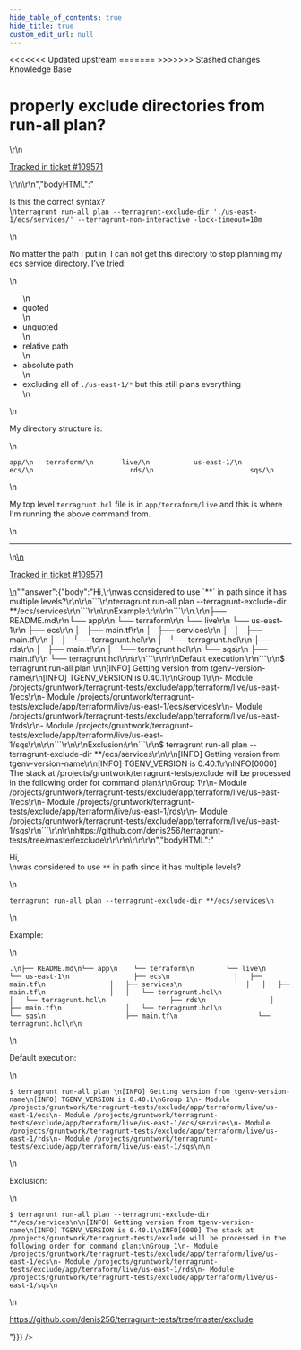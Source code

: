 ```yaml
---
hide_table_of_contents: true
hide_title: true
custom_edit_url: null
---
```



<head>
<<<<<<< Updated upstream
  <link rel="canonical" href="https://github.com/tnn-tnn-tnn-tnn-tnn-gruntwork-io/knowledge-base/discussions/586" />
=======
  <link rel="canonical" href="https://github.com/tnn-gruntwork-io/knowledge-base/discussions/586" />
>>>>>>> Stashed changes
</head>

<CenterLayout>
<span className="searchCategory">Knowledge Base</span>
<h1>properly exclude directories from run-all plan?</h1>
<GitHub discussion={{"id":"D_kwDOF8slf84ARWrZ","number":586,"author":{"login":"calebtote"},"title":"properly exclude directories from run-all plan?","body":"\r\nIs this the correct syntax?\r\n`terragrunt run-all plan --terragrunt-exclude-dir './us-east-1/ecs/services/' --terragrunt-non-interactive -lock-timeout=10m`\r\n\r\nNo matter the path I put in, I can not get this directory to stop planning my ecs service directory. I’ve tried:\r\n\r\n- quoted\r\n- unquoted\r\n- relative path\r\n- absolute path\r\n- excluding all of `./us-east-1/*` but this still plans everything\r\n\r\nMy directory structure is:\r\n\r\n```\r\napp/\r\n   terraform/\r\n       live/\r\n           us-east-1/\r\n                        ecs/\r\n                        rds/\r\n                        sqs/\r\n```\r\n\r\nMy top level `terragrunt.hcl` file is in `app/terraform/live` and this is where I'm running the above command from.\r\n\r\n---\r\n\r\n<ins datetime=\"2022-11-08T16:50:01Z\">\r\n  <p><a href=\"https://support.gruntwork.io/hc/requests/109571\">Tracked in ticket #109571</a></p>\r\n</ins>\r\n","bodyHTML":"<p dir=\"auto\">Is this the correct syntax?<br>\n<code class=\"notranslate\">terragrunt run-all plan --terragrunt-exclude-dir './us-east-1/ecs/services/' --terragrunt-non-interactive -lock-timeout=10m</code></p>\n<p dir=\"auto\">No matter the path I put in, I can not get this directory to stop planning my ecs service directory. I’ve tried:</p>\n<ul dir=\"auto\">\n<li>quoted</li>\n<li>unquoted</li>\n<li>relative path</li>\n<li>absolute path</li>\n<li>excluding all of <code class=\"notranslate\">./us-east-1/*</code> but this still plans everything</li>\n</ul>\n<p dir=\"auto\">My directory structure is:</p>\n<div class=\"snippet-clipboard-content notranslate position-relative overflow-auto\" data-snippet-clipboard-copy-content=\"app/\n   terraform/\n       live/\n           us-east-1/\n                        ecs/\n                        rds/\n                        sqs/\"><pre class=\"notranslate\"><code class=\"notranslate\">app/\n   terraform/\n       live/\n           us-east-1/\n                        ecs/\n                        rds/\n                        sqs/\n</code></pre></div>\n<p dir=\"auto\">My top level <code class=\"notranslate\">terragrunt.hcl</code> file is in <code class=\"notranslate\">app/terraform/live</code> and this is where I'm running the above command from.</p>\n<hr>\n<ins datetime=\"2022-11-08T16:50:01Z\">\n  <p dir=\"auto\"><a href=\"https://support.gruntwork.io/hc/requests/109571\" rel=\"nofollow\">Tracked in ticket #109571</a></p>\n</ins>","answer":{"body":"Hi,\r\nwas considered to use `**` in path since it has multiple levels?\r\n\r\n```\r\nterragrunt run-all plan --terragrunt-exclude-dir **/ecs/services\r\n```\r\n\r\nExample:\r\n\r\n```\r\n.\r\n├── README.md\r\n└── app\r\n    └── terraform\r\n        └── live\r\n            └── us-east-1\r\n                ├── ecs\r\n                │   ├── main.tf\r\n                │   ├── services\r\n                │   │   ├── main.tf\r\n                │   │   └── terragrunt.hcl\r\n                │   └── terragrunt.hcl\r\n                ├── rds\r\n                │   ├── main.tf\r\n                │   └── terragrunt.hcl\r\n                └── sqs\r\n                    ├── main.tf\r\n                    └── terragrunt.hcl\r\n\r\n```\r\n\r\nDefault execution:\r\n```\r\n$ terragrunt run-all plan \r\n[INFO] Getting version from tgenv-version-name\r\n[INFO] TGENV_VERSION is 0.40.1\r\nGroup 1\r\n- Module /projects/gruntwork/terragrunt-tests/exclude/app/terraform/live/us-east-1/ecs\r\n- Module /projects/gruntwork/terragrunt-tests/exclude/app/terraform/live/us-east-1/ecs/services\r\n- Module /projects/gruntwork/terragrunt-tests/exclude/app/terraform/live/us-east-1/rds\r\n- Module /projects/gruntwork/terragrunt-tests/exclude/app/terraform/live/us-east-1/sqs\r\n\r\n```\r\n\r\nExclusion:\r\n```\r\n$ terragrunt run-all plan --terragrunt-exclude-dir **/ecs/services\r\n\r\n[INFO] Getting version from tgenv-version-name\r\n[INFO] TGENV_VERSION is 0.40.1\r\nINFO[0000] The stack at /projects/gruntwork/terragrunt-tests/exclude will be processed in the following order for command plan:\r\nGroup 1\r\n- Module /projects/gruntwork/terragrunt-tests/exclude/app/terraform/live/us-east-1/ecs\r\n- Module /projects/gruntwork/terragrunt-tests/exclude/app/terraform/live/us-east-1/rds\r\n- Module /projects/gruntwork/terragrunt-tests/exclude/app/terraform/live/us-east-1/sqs\r\n```\r\n\r\nhttps://github.com/denis256/terragrunt-tests/tree/master/exclude\r\n\r\n\r\n\r\n","bodyHTML":"<p dir=\"auto\">Hi,<br>\nwas considered to use <code class=\"notranslate\">**</code> in path since it has multiple levels?</p>\n<div class=\"snippet-clipboard-content notranslate position-relative overflow-auto\" data-snippet-clipboard-copy-content=\"terragrunt run-all plan --terragrunt-exclude-dir **/ecs/services\"><pre class=\"notranslate\"><code class=\"notranslate\">terragrunt run-all plan --terragrunt-exclude-dir **/ecs/services\n</code></pre></div>\n<p dir=\"auto\">Example:</p>\n<div class=\"snippet-clipboard-content notranslate position-relative overflow-auto\" data-snippet-clipboard-copy-content=\".\n├── README.md\n└── app\n    └── terraform\n        └── live\n            └── us-east-1\n                ├── ecs\n                │   ├── main.tf\n                │   ├── services\n                │   │   ├── main.tf\n                │   │   └── terragrunt.hcl\n                │   └── terragrunt.hcl\n                ├── rds\n                │   ├── main.tf\n                │   └── terragrunt.hcl\n                └── sqs\n                    ├── main.tf\n                    └── terragrunt.hcl\n\"><pre class=\"notranslate\"><code class=\"notranslate\">.\n├── README.md\n└── app\n    └── terraform\n        └── live\n            └── us-east-1\n                ├── ecs\n                │   ├── main.tf\n                │   ├── services\n                │   │   ├── main.tf\n                │   │   └── terragrunt.hcl\n                │   └── terragrunt.hcl\n                ├── rds\n                │   ├── main.tf\n                │   └── terragrunt.hcl\n                └── sqs\n                    ├── main.tf\n                    └── terragrunt.hcl\n\n</code></pre></div>\n<p dir=\"auto\">Default execution:</p>\n<div class=\"snippet-clipboard-content notranslate position-relative overflow-auto\" data-snippet-clipboard-copy-content=\"$ terragrunt run-all plan \n[INFO] Getting version from tgenv-version-name\n[INFO] TGENV_VERSION is 0.40.1\nGroup 1\n- Module /projects/gruntwork/terragrunt-tests/exclude/app/terraform/live/us-east-1/ecs\n- Module /projects/gruntwork/terragrunt-tests/exclude/app/terraform/live/us-east-1/ecs/services\n- Module /projects/gruntwork/terragrunt-tests/exclude/app/terraform/live/us-east-1/rds\n- Module /projects/gruntwork/terragrunt-tests/exclude/app/terraform/live/us-east-1/sqs\n\"><pre class=\"notranslate\"><code class=\"notranslate\">$ terragrunt run-all plan \n[INFO] Getting version from tgenv-version-name\n[INFO] TGENV_VERSION is 0.40.1\nGroup 1\n- Module /projects/gruntwork/terragrunt-tests/exclude/app/terraform/live/us-east-1/ecs\n- Module /projects/gruntwork/terragrunt-tests/exclude/app/terraform/live/us-east-1/ecs/services\n- Module /projects/gruntwork/terragrunt-tests/exclude/app/terraform/live/us-east-1/rds\n- Module /projects/gruntwork/terragrunt-tests/exclude/app/terraform/live/us-east-1/sqs\n\n</code></pre></div>\n<p dir=\"auto\">Exclusion:</p>\n<div class=\"snippet-clipboard-content notranslate position-relative overflow-auto\" data-snippet-clipboard-copy-content=\"$ terragrunt run-all plan --terragrunt-exclude-dir **/ecs/services\n\n[INFO] Getting version from tgenv-version-name\n[INFO] TGENV_VERSION is 0.40.1\nINFO[0000] The stack at /projects/gruntwork/terragrunt-tests/exclude will be processed in the following order for command plan:\nGroup 1\n- Module /projects/gruntwork/terragrunt-tests/exclude/app/terraform/live/us-east-1/ecs\n- Module /projects/gruntwork/terragrunt-tests/exclude/app/terraform/live/us-east-1/rds\n- Module /projects/gruntwork/terragrunt-tests/exclude/app/terraform/live/us-east-1/sqs\"><pre class=\"notranslate\"><code class=\"notranslate\">$ terragrunt run-all plan --terragrunt-exclude-dir **/ecs/services\n\n[INFO] Getting version from tgenv-version-name\n[INFO] TGENV_VERSION is 0.40.1\nINFO[0000] The stack at /projects/gruntwork/terragrunt-tests/exclude will be processed in the following order for command plan:\nGroup 1\n- Module /projects/gruntwork/terragrunt-tests/exclude/app/terraform/live/us-east-1/ecs\n- Module /projects/gruntwork/terragrunt-tests/exclude/app/terraform/live/us-east-1/rds\n- Module /projects/gruntwork/terragrunt-tests/exclude/app/terraform/live/us-east-1/sqs\n</code></pre></div>\n<p dir=\"auto\"><a href=\"https://github.com/denis256/terragrunt-tests/tree/master/exclude\">https://github.com/denis256/terragrunt-tests/tree/master/exclude</a></p>"}}} />

</CenterLayout>
  

<!-- ##DOCS-SOURCER-START
{
  "sourcePlugin": "github-discussions",
  "hash": "26e4883db2fc94efbff5c38b4520b9b3"
}
##DOCS-SOURCER-END -->
